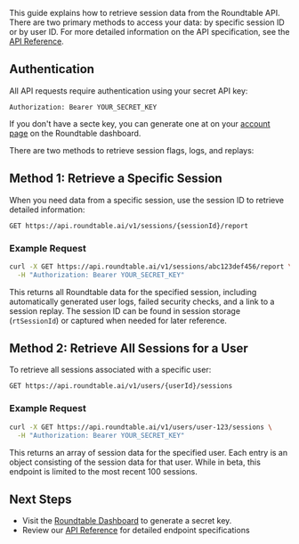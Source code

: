 This guide explains how to retrieve session data from the Roundtable API. There are two primary methods to access your data: by specific session ID or by user ID. For more detailed information on the API specification, see the [API Reference](api-reference).

## Authentication

All API requests require authentication using your secret API key:

```
Authorization: Bearer YOUR_SECRET_KEY
```

If you don't have a secte key, you can generate one at on your [account page](https://accounts.roundtable.ai/account) on the Roundtable dashboard.

There are two methods to retrieve session flags, logs, and replays:

## Method 1: Retrieve a Specific Session

When you need data from a specific session, use the session ID to retrieve detailed information:

```
GET https://api.roundtable.ai/v1/sessions/{sessionId}/report
```

### Example Request

```bash
curl -X GET https://api.roundtable.ai/v1/sessions/abc123def456/report \
  -H "Authorization: Bearer YOUR_SECRET_KEY"
```

This returns all Roundtable data for the specified session, including automatically generated user logs, failed security checks, and a link to a session replay. The session ID can be found in session storage (`rtSessionId`) or captured when needed for later reference. 

## Method 2: Retrieve All Sessions for a User

To retrieve all sessions associated with a specific user:

```
GET https://api.roundtable.ai/v1/users/{userId}/sessions
```

### Example Request

```bash
curl -X GET https://api.roundtable.ai/v1/users/user-123/sessions \
  -H "Authorization: Bearer YOUR_SECRET_KEY"
```

This returns an array of session data for the specified user. Each entry is an object consisting of the session data for that user. While in beta, this endpoint is limited to the most recent 100 sessions.

## Next Steps

- Visit the [Roundtable Dashboard](https://accounts.roundtable.ai/account) to generate a secret key.
- Review our [API Reference](api-reference) for detailed endpoint specifications